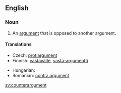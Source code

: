 ==English==
{{wikipedia}}

===Noun===
{{en-noun}}

# An [[argument]] that is opposed to another argument.

====Translations====
{{trans-top|an argument that is opposed to another argument}}
* Czech: [[protiargument]] {{m}}
* Finnish: [[vastaväite]], [[vasta-argumentti]]
{{trans-mid}}
* Hungarian: {{t|hu|ellenérv}}
* Romanian: [[contra argument]]
{{trans-bottom}}

[[sv:counterargument]]